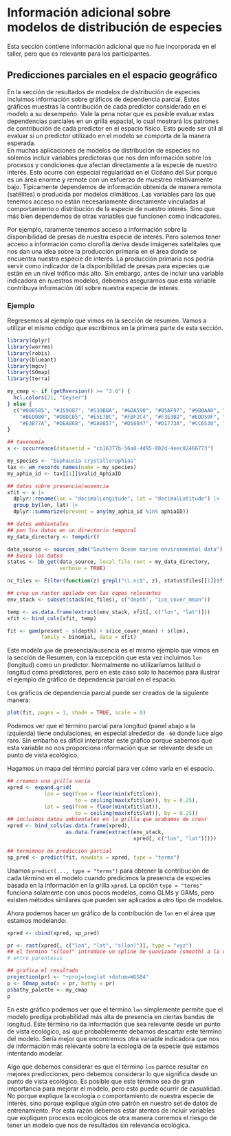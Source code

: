 # Información adicional sobre modelos de distribución de especies
  
Esta sección contiene información adicional que no fue incorporada en el taller, pero que es relevante para los participantes.
  
## Predicciones parciales en el espacio geográfico
  
En la sección de resultados de modelos de distribución de especies incluimos información sobre gráficos de dependencia parcial. Estos gráficos muestras la contribución de cada predictor considerado en el modelo a su desempeño. Vale la pena notar que es posible evaluar estas dependencias parciales en un grilla espacial, lo cual mostrará los patrones de contribución de cada predictor en el espacio físico. Esto puede ser útil al evaluar si un predictor utilizado en el modelo se comporta de la manera esperada.  
En muchas aplicaciones de modelos de distribución de especies no solemos incluir variables predictoras que nos den información sobre los procesos y condiciones que afectan directamente a la especie de nuestro interés. Esto ocurre con especial regularidad en el Océano del Sur porque es un área enorme y remote con un esfuerzo de muestreo relativamente bajo. Típicamente dependemos de información obtenida de manera remota (satélites) o producida por modelos climáticos. Las variables para las que tenemos acceso no están necesariamente directamente vinculadas al comportamiento o distribución de la especie de nuestro interés. Sino que más bien dependemos de otras variables que funcionen como indicadores.  
  
Por ejemplo, raramente tenemos acceso a información sobre la disponibilidad de presas de nuestra especie de interés. Pero solemos tener acceso a información como clorofila deriva desde imágenes satelitales que nos dan una idea sobre la producción primaria en el área donde se encuentra nuestra especie de interés. La producción primaria nos podría servir como indicador de la disponibilidad de presas para especies que están en un nivel trófico más alto. Sin embargo, antes de incluir una variable indicadora en nuestros modelos, debemos asegurarnos que esta variable contribuya información útil sobre nuestra especie de interés.  
  
### Ejemplo
  
Regresemos al ejemplo que vimos en la sección de resumen. Vamos a utilizar el mismo código que escribimos en la primera parte de esta sección.  
  
```r
library(dplyr)
library(worrms)
library(robis)
library(blueant)
library(mgcv)
library(SOmap)
library(terra)

my_cmap <- if (getRversion() >= "3.6") {
  hcl.colors(21, "Geyser")
} else {
  c("#008585", "#359087", "#539B8A", "#6DA590", "#85AF97", "#9BBAA0", "#AEC4AA",
    "#BED0B0", "#D0DCB5", "#E5E7BC", "#FBF2C4", "#F3E3B2", "#EDD59F", "#E7C68C",
    "#E3B77A", "#DEA868", "#DA9857", "#D58847", "#D1773A", "#CC6530", "#C7522B")
}

## taxonomia
x <- occurrence(datasetid = "cb16377b-56a8-4d95-802d-4eec02466773")

my_species <- "Euphausia crystallorophias"
tax <- wm_records_names(name = my_species)
my_aphia_id <- tax[[1]]$valid_AphiaID

## datos sobre presencia/ausencia 
xfit <- x |> 
  dplyr::rename(lon = "decimalLongitude", lat = "decimalLatitude") |>
  group_by(lon, lat) |>
  dplyr::summarize(present = any(my_aphia_id %in% aphiaID))

## datos ambientales
## pon los datos en un directorio temporal
my_data_directory <- tempdir()

data_source <- sources_sdm("Southern Ocean marine environmental data")
## busca los datos
status <- bb_get(data_source, local_file_root = my_data_directory,
                 verbose = TRUE)

nc_files <- Filter(function(z) grepl("\\.nc$", z), status$files[[1]]$file)

## crea un raster apilado con las capas relevantes
env_stack <- subset(stack(nc_files), c("depth", "ice_cover_mean"))

temp <- as.data.frame(extract(env_stack, xfit[, c("lon", "lat")]))
xfit <- bind_cols(xfit, temp)

fit <- gam(present ~ s(depth) + s(ice_cover_mean) + s(lon), 
           family = binomial, data = xfit) 

```

Este modelo `gam` de presencia/ausencia es el mismo ejemplo que vimos en la sección de Resumen, con la excepción que esta vez incluimos `lon` (longitud) como un predictor. Normalmente no utilizaríamos latitud o longitud como predictores, pero en este caso solo lo hacemos para ilustrar el ejemplo de gráfico de dependencia parcial en el espacio.  
  
Los gráficos de dependencia parcial puede ser creados de la siguiente manera:  
  
```r
plot(fit, pages = 1, shade = TRUE, scale = 0)
```
  
Podemos ver que el término parcial para longitud (panel abajo a la izquierda) tiene ondulaciones, en especial alrededor de `-60` donde luce algo raro. Sin embarho es difícil interpretar este gráfico porque sabemos que esta variable no nos proporciona información que se relevante desde un punto de vista ecológico.   
  
Hagamos un mapa del término parcial para ver cómo varía en el espacio.  
  
```r
## creamos una grilla vacia
xpred <- expand.grid(
            lon = seq(from = floor(min(xfit$lon)), 
                      to = ceiling(max(xfit$lon)), by = 0.25),
            lat = seq(from = floor(min(xfit$lat)), 
                      to = ceiling(max(xfit$lat)), by = 0.25))
## incluimos datos ambientales en la grilla que acabamos de crear
xpred <- bind_cols(as.data.frame(xpred),
                   as.data.frame(extract(env_stack, 
                                         xpred[, c("lon", "lat")])))

## termimnos de prediccion parcial
sp_pred <- predict(fit, newdata = xpred, type = "terms")
```
  
Usamos `predict(..., type = "terms")` para obtener la contribución de cada término en el modelo cuando predicimos la presencia de especies basada en la información en la grilla `xpred`. La opción `type = "terms"` funciona solamente con unos pocos modelos, como GLMs y GAMs, pero existen métodos similares que pueden ser aplicados a otro tipo de modelos.  
  
Ahora podemos hacer un gráfico de la contribución de `lon` en el área que estamos modelando:  
  
```r
xpred <- cbind(xpred, sp_pred)

pr <- rast(xpred[, c("lon", "lat", "s(lon)")], type = "xyz")
## el termino "s(lon)" introduce un spline de suavizado (smooth) a la variable
# entre parentesis

## grafica el resultado
projection(pr) <- "+proj=longlat +datum=WGS84"
p <- SOmap_auto(x = pr, bathy = pr)
p$bathy_palette <- my_cmap
p
```
  
En este gráfico podemos ver que el término `lon` simplemente permite que el modelo prediga probabilidad más alta de presencia en ciertas bandas de longitud. Este término no da información que sea relevante desde un punto de vista ecológico, así que probablemente debamos descartar este término del modelo. Sería mejor que encontremos otra variable indicadora que nos de información más relevante sobre la ecología de la especie que estamos intentando modelar.  
  
Algo que debemos considerar es que el término `lon` parece resultar en mejores predicciones, pero debemos considerar lo que significa desde un punto de vista ecológico. Es posible que este término sea de gran importancia para mejorar el modelo, pero esto puede ocurrir de casualidad. No porque explique la ecología o comportamiento de nuestra especie de interés, sino porque explique algún otro patrón en nuestro set de datos de entrenamiento. Por esta razón debemos estar atentos de incluir variables que expliquen procesos ecológicos de otra manera corremos el riesgo de tener un modelo que nos de resultados sin relevancia ecológica.  
  